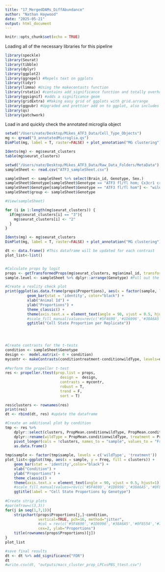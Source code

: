 ```yaml
---
title: "17_MergedDAMs_DiffAbundance"
author: "Nathan Haywood"
date: "2025-05-21"
output: html_document
---
```


```r
knitr::opts_chunk$set(echo = TRUE)
```

Loading all of the necessary libraries for this pipeline
```r
library(speckle)
library(Seurat)
library(tibble)
library(dplyr)
library(ggplot2)
library(ggrepel) #Repels text on ggplots 
library(tidyr)
library(limma) #Using the makecontasts function 
library(rstatix) #contains add_significance function and totally overhauals the stats functions 
library(ggsignif) #adds a significance geom 
library(gridExtra) #Making easy grid of ggplots with grid.arrange
library(ggpubr) #Upgraded and prettier add on to ggplot, also includes significance bars 
library(qs)
library(patchwork)
```

Load in and quickly check the annotated microglia object
```r
setwd("/Users/nate/Desktop/Mikes_ATF3_Data/Cell_Type_Objects")
mg <- qread("3_annotatedMicroglia.qs")
DimPlot(mg, label = T, raster=FALSE) + plot_annotation("MG clustering")

Idents(mg) <- mg$seurat_clusters
table(mg$seurat_clusters)
```


```r
setwd("/Users/nate/Desktop/Mikes_ATF3_Data/Raw_Data_Folders/MetaData")
sampleSheet <- read.csv("ATF3_sampleSheet.csv")

sampleSheet <- sampleSheet %>% select(Brain_id, Genotype, Sex.)
sampleSheet$Genotype[sampleSheet$Genotype == "ATF3 fl/fl hom; Cx3cr1 creER"] <- "treatment"
sampleSheet$Genotype[sampleSheet$Genotype == "ATF3 fl/fl hom"] <- "wildType"
sampleSheet$group <- sampleSheet$Genotype

#View(sampleSheet)
```


```r
for (i in 1:length(mg$seurat_clusters)) {
  if(mg$seurat_clusters[i] == "3"){
    mg$seurat_clusters[i] <- "2" 
  }
}

Idents(mg) <- mg$seurat_clusters
DimPlot(mg, label = T, raster=FALSE) + plot_annotation("MG clustering")
```


```r
dt <- data.frame() #This dataframe will be updated for each contrast 
plot_list<-list()


#Calculate props by logit 
props <- getTransformedProps(mg$seurat_clusters, mg$animal_id, transform="logit")
sample.level <- sampleSheet %>% dplyr::arrange(Genotype) #Pull out the appropriate samples

#Create a reality check plot 
print(ggplot(as.data.frame(props$Proportions), aes(x = factor(sample, levels = sample.level$Brain_id), y = Freq, fill = clusters)) +
          geom_bar(stat = 'identity', color="black") +
          xlab("Animal Id") +
          ylab("Proportions") +
          theme_classic() +
          theme(axis.text.x = element_text(angle = 90, vjust = 0.5, hjust=1)) +
          #scale_fill_manual(values=rev(c('#5F4690','#1D6996','#38A6A5','#0F8554','#73AF48','#EDAD08','#E17C05','#CC503E','#94346E'))) +
          ggtitle("Cell State Proportion per Replicate"))
  



#Create contrasts for the t-tests 
condition <- sampleSheet$Genotype
design <-  model.matrix(~ 0 + condition)
mycontr <- makeContrasts(conditiontreatment-conditionwildType, levels=design) #Use limma's make contrasts function 
  
#Perform the propeller t-test 
res <- propeller.ttest(prop.list = props, 
                         design =  design, 
                         contrasts = mycontr, 
                         robust = T, 
                         trend = F, 
                         sort = T)
  
res$clusters <- rownames(res)
print(res)
dt <- rbind(dt, res) #update the dataframe 
```


```r
#Create an additional plot by condition
tmp <- res %>% 
    dplyr::select(clusters, PropMean.conditionwildType, PropMean.conditiontreatment) %>% 
    dplyr::rename(wildType = PropMean.conditionwildType, treatment = PropMean.conditiontreatment) %>% 
    pivot_longer(cols = !clusters, names_to = "sample", values_to = "Freq") %>% 
    as.data.frame()
  
tmp$sample <- factor(tmp$sample, levels = c('wildType', 'treatment'))
plot_list<-ggplot(tmp, aes(x = sample, y = Freq, fill = clusters)) +
    geom_bar(stat = 'identity',color="black") +
    xlab("Condition") +
    ylab("Proportions") +
    theme_classic() +
    theme(axis.text.x = element_text(angle = 90, vjust = 0.5, hjust=1)) +
    #scale_fill_manual(values=rev(c('#5F4690','#1D6996','#38A6A5','#0F8554','#73AF48','#EDAD08','#E17C05','#CC503E','#94346E'))) +
    ggtitle(label = "Cell State Proportions by Genotype")
  
#Create strip plots 
#par(mfrow=c(3,3))
for(j in seq(1,7,1)){
    stripchart(props$Proportions[j,]~condition,
               vertical=TRUE, pch=16, method="jitter",
               #col = rev(c('#5F4690','#1D6996','#38A6A5','#0F8554','#73AF48','#EDAD08','#E17C05','#CC503E','#94346E')),
               cex=2, ylab="Proportions")
    title(rownames(props$Proportions)[j])
}
plot_list

#save final results
dt <- dt %>% add_significance("FDR")
dt
#write.csv(dt, "outputs/macs_cluster_prop_LPCvsPBS_ttest.csv")
```




